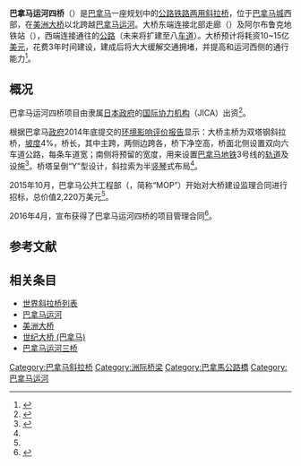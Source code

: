 {{Future infrastructure}}
{{noteTA
|G1=地名
|1=zh-hans:斜拉桥;zh-hk:斜拉橋;zh-tw:斜張橋;}}
{{Infobox bridge
|image            = 
|image_size    = 270
|caption          = 
|bridge_name = 巴拿马运河四桥
|native_name  = Fourth Bridge over Panama Canal
|native_name_lang= en
|official_name = 
|other_name   = 
|locale             = {{PAN}}[[巴拿马城|巴拿马城]]－[[阿赖汉区|阿赖汉区]]
|carries            = 双向六车道公路<br>[[巴拿马地铁|巴拿马地铁]]3号线（预留）
|crosses           = [[巴拿马运河|巴拿马运河]]
|owner            = 巴拿马公共工程部
|maint             = 
|designer        = 
|engineering   = {{le|林同棪国际|T. Y. Lin International}}
|architect        = 
|material         = [[钢|钢]]
|design            = [[斜拉桥|斜拉桥]]
|mainspan       = {{convert|540|m|0}}
|spans             = 
|length            = {{convert|1118|m|0}}
|width             = {{convert|54|m|0}}
|height            = 
|below             = {{convert|75|m|0}}
|coordinates    = {{Coord|8.9473|-79.56889|type:landmark_region:PA|display=inline,title}}
|builder           = 
|fabricator       =
|begin             = 
|complete       = 
|open              = 
|cost                = 10~15亿[[美元|美元]]（预计）
|traffic             = 
|toll                 = 
|preceded       = 
|followed        = 
|extra              = {{Location map | Panama | label= | label_size= | alt= | position= | background= | lat=8.9473 | long=-79.569 | mark=AB-Brücke.svg | marksize=10 | float=center | width= | caption=巴拿马运河四桥在巴拿马的位置}}
}}
'''巴拿马运河四桥'''（{{lang-en|''Fourth Bridge over Panama Canal''}}）是[[巴拿马|巴拿马]]一座规划中的[[公路铁路两用桥|公路铁路两用]][[斜拉桥|斜拉桥]]，位于[[巴拿马城|巴拿马城]]西部，在[[美洲大桥|美洲大桥]]以北跨越[[巴拿马运河|巴拿马运河]]。大桥东端连接北部走廊（{{lang|es|Corredor Nte.}}）及阿尔布鲁克地铁站（{{lang|es|Estación Albrook}}），西端连接通往{{le|阿赖汉|Arraiján}}的[[公路|公路]]（未来将扩建至八[[车道|车道]]）。大桥预计将耗资10~15亿[[美元|美元]]，花费3年时间建设，建成后将大大缓解交通拥堵，并提高{{le|巴拿马太平洋项目|Panama Pacifico}}和运河西侧的通行能力<ref name="bulletin">{{cite web|url=http://thebulletinpanama.com/2015/10/first-tender-for-the-fourth-bridge-over-the-canal/|title=First tender for the fourth bridge over the Canal|date=2015-10-19|publisher=The Bulletin Panama|language=en|access-date=2015-11-08|archive-url=https://web.archive.org/web/20151020150542/http://thebulletinpanama.com/2015/10/first-tender-for-the-fourth-bridge-over-the-canal/|archive-date=2015-10-20|dead-url=yes}}</ref>。

==概况==
巴拿马运河四桥项目由隶属[[日本政府|日本政府]]的[[国际协力机构|国际协力机构]]（JICA）出资<ref>{{cite web|url=http://en.centralamericadata.com/en/article/home/Panama_Tender_In_2014_for_Metro_Line_3_and_Fourth_Bridge|title=Panama: Tender In 2014 for Metro Line 3 and Fourth Bridge|date=2013-07-24|publisher=CentralAmericaData.com|language=en}}</ref>。

根据巴拿马[[政府|政府]]2014年底提交的[[环境影响评价|环境影响评价]][[报告|报告]]显示：大桥主桥为双塔钢斜拉桥，[[坡度|坡度]]4%，桥长{{convert|840|m|0}}，其中主跨{{convert|540|m|0}}，两侧边跨各{{convert|150|m|0}}，桥下净空高{{convert|75|m|0}}，桥面北侧设置双向六车道公路，每条车道宽{{convert|3.65|m|0}}；南侧将预留{{convert|16|m|0}}的宽度，用来设置[[巴拿马地铁|巴拿马地铁]]3号线的[[轨道|轨道]]及设施<ref>{{cite web|url=http://en.centralamericadata.com/en/article/home/Panama_Fourth_Bridge_Over_Canal|title=Panama: Fourth Bridge Over Canal|date=2014-12-17|publisher=CentralAmericaData.com|language=en|accessdate=2015-11-08|archive-date=2015-11-17|archive-url=https://web.archive.org/web/20151117104149/http://en.centralamericadata.com/en/article/home/Panama_Fourth_Bridge_Over_Canal|dead-url=no}}</ref>。桥塔呈倒“Y”型设计，斜拉索为半[[竖琴|竖琴]]式布局<ref name="bulletin"/>。

2015年10月，巴拿马公共工程部（{{lang|es|Ministerio de Obras Públicas de Panamá}}，简称“MOP”）开始对大桥建设监理合同进行招标，总价值2,220万美元<ref name="bulletin"/>。

2016年4月，{{le|林同棪国际|T. Y. Lin International}}宣布获得了巴拿马运河四桥的项目管理合同<ref>{{cite web |title=T.Y. Lin International Wins Program Management Contract for 4th Bridge Over the Panama Canal |url=https://www.tylin.com/zh/news/article/240 |publisher=T.Y.Lin International Group |date=2016-04-28 |language=en}}</ref>。

==参考文献==
{{reflist}}

==相关条目==
*[[世界斜拉桥列表|世界斜拉桥列表]]
*[[巴拿马运河|巴拿马运河]]
*[[美洲大桥|美洲大桥]]
*[[世纪大桥_(巴拿马)|世纪大桥 (巴拿马)]]
*[[巴拿马运河三桥|巴拿马运河三桥]]

[[Category:巴拿马斜拉桥|Category:巴拿马斜拉桥]]
[[Category:洲际桥梁|Category:洲际桥梁]]
[[Category:巴拿馬公路橋|Category:巴拿馬公路橋]]
[[Category:巴拿马运河|Category:巴拿马运河]]